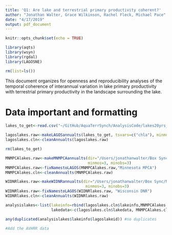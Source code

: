 ```yaml
---
title: 'Q1: Are lake and terrestrial primary productivity coherent?'
author: "Jonathan Walter, Grace Wilkinson, Rachel Fleck, Michael Pace"
date: "4/17/2019"
output: pdf_document
---
```


```r
knitr::opts_chunk$set(echo = TRUE)

library(aqts)
library(wsyn)
library(rgdal)
library(LAGOSNE)

rm(list=ls())

```

This document organizes for openness and reproducibility analyses of the temporal coherence of interannual variation in lake primary productivity with terrestrial primary productivity in the landscape surrounding the lake.

# Data important and formatting

```r

lakes_to_get<-read.csv("~/GitHub/AquaTerrSynch/AnalysisCode/lakes20yrs_chla.csv")$x

lagoslakes.raw<-makeLAGOSannualts(lakes_to_get, tsvars=c("chla"), minmos=3, minobs=3)
lagoslakes.cln<-cleanAnnualts(lagoslakes.raw)

rm(lakes_to_get)

MNMPCAlakes.raw<-makeMNMPCAannualts(dir="/Users/jonathanwalter/Box Sync/NSF EAGER Synchrony/Data/LAGOS Extended/MN_MPCA",
                                    minmos=3, minobs=3)
MNMPCAlakes.raw<-fixNamestoLAGOS(MNMPCAlakes.raw,"Minnesota MPCA")
MNMPCAlakes.cln<-cleanAnnualts(MNMPCAlakes.raw)

WIDNRlakes.raw<-makeWIDNRannualts(dir="/Users/jonathanwalter/Box Sync/NSF EAGER Synchrony/Data/LAGOS Extended/WI_DNR",
                                   minmos=3, minobs=3)
WIDNRlakes.raw<-fixNamestoLAGOS(WIDNRlakes.raw, "Wisconsin DNR")
WIDNRlakes.cln<-cleanAnnualts(WIDNRlakes.raw)

analysislakes<-list(lakeinfo=rbind(lagoslakes.cln$lakeinfo,MNMPCAlakes.cln$lakeinfo,WIDNRlakes.cln$lakeinfo),
                    lakedata<-c(lagoslakes.cln$lakedata, MNMPCAlakes.cln$lakedata, WIDNRlakes.cln$lakedata))

any(duplicated(analysislakes$lakeinfo$lagoslakeid)) #no duplicates

```

```r

#Add the AVHRR data

```